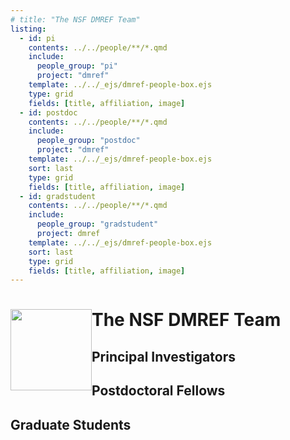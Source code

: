 ```yaml
---
# title: "The NSF DMREF Team"
listing:
  - id: pi
    contents: ../../people/**/*.qmd
    include: 
      people_group: "pi"
      project: "dmref"
    template: ../../_ejs/dmref-people-box.ejs
    type: grid
    fields: [title, affiliation, image]
  - id: postdoc
    contents: ../../people/**/*.qmd
    include: 
      people_group: "postdoc"
      project: "dmref"
    template: ../../_ejs/dmref-people-box.ejs
    sort: last    
    type: grid
    fields: [title, affiliation, image]
  - id: gradstudent
    contents: ../../people/**/*.qmd
    include: 
      people_group: "gradstudent"
      project: dmref
    template: ../../_ejs/dmref-people-box.ejs
    sort: last
    type: grid
    fields: [title, affiliation, image]
---
```

<img src="../../images/dmref-logo.png" style="float: left; width: 130px; margin-top: 25px;"><h1>The NSF DMREF Team</h1>

## Principal Investigators


::: {#pi}
:::



## Postdoctoral Fellows

::: {#postdoc}
:::

## Graduate Students

::: {#gradstudent}
:::


